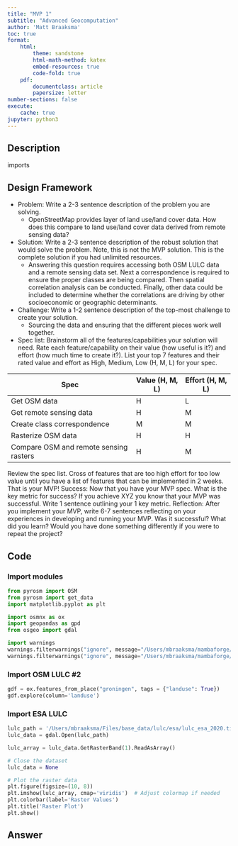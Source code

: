 ```yaml
---
title: "MVP 1"
subtitle: "Advanced Geocomputation"
author: 'Matt Braaksma'
toc: true
format: 
    html:
        theme: sandstone
        html-math-method: katex
        embed-resources: true
        code-fold: true
    pdf:  
        documentclass: article
        papersize: letter
number-sections: false
execute: 
    cache: true
jupyter: python3
---
```


## Description

imports

## Design Framework

- Problem: Write a 2-3 sentence description of the problem you are solving.
    - OpenStreetMap provides layer of land use/land cover data. How does this compare to land use/land cover data derived from remote sensing data?
- Solution: Write a 2-3 sentence description of the robust solution that would solve the problem. Note, this is not the MVP solution. This is the complete solution if you had unlimited resources.
    - Answering this question requires accessing both OSM LULC data and a remote sensing data set. Next a correspondence is required to ensure the proper classes are being compared. Then spatial correlation analysis can be conducted. Finally, other data could be included to determine whether the correlations are driving by other socioeconomic or geographic determinants. 
- Challenge: Write a 1-2 sentence description of the top-most challenge to create your solution.
    - Sourcing the data and ensuring that the different pieces work well together. 
- Spec list: Brainstorm all of the features/capabilities your solution will need. Rate each feature/capability on their value (how useful is it?) and effort (how much time to create it?). List your top 7 features and their rated value and effort as High, Medium, Low (H, M, L) for your spec.


| Spec  | Value (H, M, L) | Effort (H, M, L)| 
|---	|---	|---	|
| Get OSM data  	|   H	|   L	|
| Get remote sensing data  	|   H	|   M	|
|  Create class correspondence 	|   M	|   M	|
|  Rasterize OSM data  	|   H	|   H	|
|  Compare OSM and remote sensing rasters  	|   H	|   M	|

Review the spec list. Cross of features that are too high effort for too low value until you have a
list of features that can be implemented in 2 weeks. That is your MVP!
Success: Now that you have your MVP spec. What is the key metric for success? If you achieve
XYZ you know that your MVP was successful. Write 1 sentence outlining your 1 key metric.
Reflection: After you implement your MVP, write 6-7 sentences reflecting on your experiences in
developing and running your MVP. Was it successful? What did you learn? Would you have done
something differently if you were to repeat the project?

## Code

### Import modules
```python
from pyrosm import OSM
from pyrosm import get_data
import matplotlib.pyplot as plt

import osmnx as ox
import geopandas as gpd
from osgeo import gdal

import warnings
warnings.filterwarnings("ignore", message="/Users/mbraaksma/mambaforge/envs/geovenv1/lib/python3.10/site-packages/shapely/predicates.py:798: RuntimeWarning: invalid value encountered in intersects")
warnings.filterwarnings("ignore", message="/Users/mbraaksma/mambaforge/envs/geovenv1/lib/python3.10/site-packages/shapely/predicates.py:340: RuntimeWarning: invalid value encountered in intersects")
```

<!-- ### Import OSM LULC -->
<!-- ```{python}
fp = get_data("groningen")
# Initialize the OSM parser object
osm = OSM(fp)
landuse = osm.get_landuse()
landuse.plot(column='landuse', legend=True, figsize=(10,6))
``` -->

### Import OSM LULC #2

```python
gdf = ox.features_from_place("groningen", tags = {"landuse": True})
gdf.explore(column='landuse')
```

### Import ESA LULC
```python
lulc_path = '/Users/mbraaksma/Files/base_data/lulc/esa/lulc_esa_2020.tif'
lulc_data = gdal.Open(lulc_path)

lulc_array = lulc_data.GetRasterBand(1).ReadAsArray()

# Close the dataset
lulc_data = None

# Plot the raster data
plt.figure(figsize=(10, 8))
plt.imshow(lulc_array, cmap='viridis')  # Adjust colormap if needed
plt.colorbar(label='Raster Values')
plt.title('Raster Plot')
plt.show()
```


::: {.callout-tip collapse="true"}
## Answer
:::